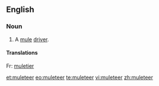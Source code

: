 ==English==
===Noun===
{{en-noun}}

#A [[mule]] [[driver]].

====Translations====
Fr: [[muletier]]

[[et:muleteer]]
[[eo:muleteer]]
[[te:muleteer]]
[[vi:muleteer]]
[[zh:muleteer]]